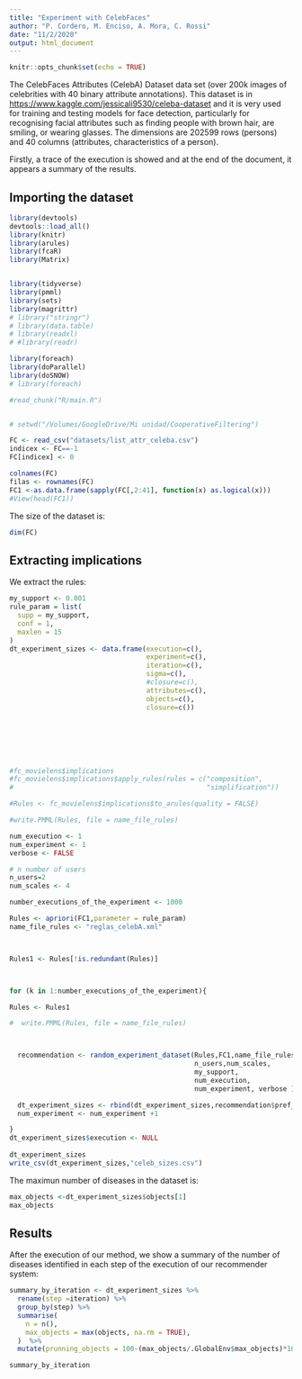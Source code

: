 ```yaml
---
title: "Experiment with CelebFaces"
author: "P. Cordero, M. Enciso, A. Mora, C. Rossi"
date: "11/2/2020"
output: html_document
---
```


```r
knitr::opts_chunk$set(echo = TRUE)

```
The CelebFaces Attributes (CelebA) Dataset data set  (over 200k images of celebrities with 40 binary attribute annotations).   This dataset is in [https://www.kaggle.com/jessicali9530/celeba-dataset](https://www.kaggle.com/jessicali9530/celeba-dataset)  and it is very used  for training and testing models for face detection, particularly for recognising facial attributes such as finding people with brown hair, are smiling, or wearing glasses.  The dimensions are 202599 rows (persons) and 40 columns (attributes, characteristics of a person).



Firstly, a trace of the execution is showed and at the end of the document, it appears a summary of the results. 

## Importing the dataset

```r
library(devtools)
devtools::load_all()
library(knitr)
library(arules)
library(fcaR)
library(Matrix)


library(tidyverse)
library(pmml)
library(sets)
library(magrittr)
# library("stringr")
# library(data.table)
# library(readxl)
# #library(readr)

library(foreach)
library(doParallel)
library(doSNOW)
# library(foreach)

#read_chunk("R/main.R")


# setwd("/Volumes/GoogleDrive/Mi unidad/CooperativeFiltering")

FC <- read_csv("datasets/list_attr_celeba.csv")
indicex <- FC==-1
FC[indicex] <- 0

colnames(FC)
filas <- rownames(FC)
FC1 <-as.data.frame(sapply(FC[,2:41], function(x) as.logical(x)))
#View(head(FC1))

```

The size of the dataset is: 



```r
dim(FC)
```

## Extracting implications

We extract the rules:
```r

my_support <- 0.001
rule_param = list(
  supp = my_support,
  conf = 1,
  maxlen = 15
)
dt_experiment_sizes <- data.frame(execution=c(),
                                  experiment=c(),
                                  iteration=c(),
                                  sigma=c(),
                                  #closure=c(),
                                  attributes=c(),
                                  objects=c(),
                                  closure=c())







#fc_movielens$implications
#fc_movielens$implications$apply_rules(rules = c("composition",
#                                                "simplification"))

#Rules <- fc_movielens$implications$to_arules(quality = FALSE)

#write.PMML(Rules, file = name_file_rules)

num_execution <- 1
num_experiment <- 1
verbose <- FALSE

# n number of users
n_users=2
num_scales <- 4

number_executions_of_the_experiment <- 1000

Rules <- apriori(FC1,parameter = rule_param)
name_file_rules <- "reglas_celebA.xml"



Rules1 <- Rules[!is.redundant(Rules)]



for (k in 1:number_executions_of_the_experiment){

Rules <- Rules1

#  write.PMML(Rules, file = name_file_rules)



  recommendation <- random_experiment_dataset(Rules,FC1,name_file_rules,
                                              n_users,num_scales,
                                              my_support,
                                              num_execution,
                                              num_experiment, verbose )

  dt_experiment_sizes <- rbind(dt_experiment_sizes,recommendation$pref_sizes )
  num_experiment <- num_experiment +1

}
dt_experiment_sizes$execution <- NULL
 
dt_experiment_sizes
write_csv(dt_experiment_sizes,"celeb_sizes.csv")
```
 
 
The maximun number of diseases in the dataset is:
```r
max_objects <-dt_experiment_sizes$objects[1]
max_objects
```

## Results

After the execution of our method, we show a summary of the number of diseases identified in each step of the execution of our recommender system:

```r
summary_by_iteration <- dt_experiment_sizes %>%
  rename(step =iteration) %>%
  group_by(step) %>%
  summarise(
    n = n(),
    max_objects = max(objects, na.rm = TRUE),
  )  %>%
  mutate(prunning_objects = 100-(max_objects/.GlobalEnv$max_objects)*100)

summary_by_iteration
```
 
 
 
